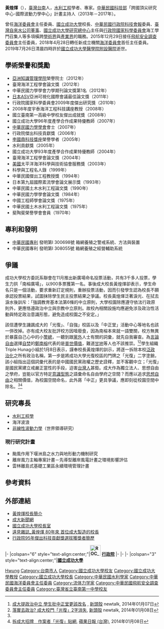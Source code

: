 {{Infobox Officeholder
| name = 黃煌煇<br>Hwung-Hweng Hwung
| honorific_prefix = Professor
| honorific_suffix = 教授
| image = Master-oac-01.jpg
| order = {{flagicon image|ROC Ocean Affairs Council Logo.png}} 第1任[[中華民國海洋委員會|海洋委員會]]主任委員
| premierroc = [[賴清德|賴清德]]
| predecessor = '''首任'''
| successor = [[李仲威|李仲威]]
| term_start = 2018年4月28日
| term_end = 2019年1月13日
| order1 = {{flagicon image|ROC Aviation Safety Council Logo.svg}} 第3任[[飛航安全調查委員會|飛航安全調查委員會]]主任委員
| premierroc1 = [[毛治國|毛治國]]<br>[[張善政|張善政]]<br>[[林全|林全]]<br>[[賴清德|賴清德]]
| predecessor1 = [[沈啟|沈啟]](正任)<br>[[劉佩玲|劉佩玲]](代理)
| successor1 = [[紀佳芬|紀佳芬]](代理)<br>[[楊宏智|楊宏智]](正任)
| term_start1 = 2015年12月29日
| term_end1 = 2018年4月27日
|性別 = 男
|籍貫 = 
|出生日期 = {{birth date|1946|11|10}}
|出生地點 = {{ROC|臺灣省}}[[臺南市_(省轄市)|臺南市]]（今[[臺南市|臺南市]]）
| 逝世日期 = {{Death date and age|2019|7|26|1946|11|10}}
| 逝世地點 = {{ROC}}（[[臺灣|臺灣]]）[[臺南市|臺南市]][[台南市北區|北區]][[國立成功大學醫學院附設醫院|國立成功大學醫學院附設醫院]]
|職業 = 水利工程學者、專家
|母校 = [[國立成功大學|國立成功大學]]
|博士導師 = [[郭金棟|郭金棟]]
}}
{{infobox EPW
|educate=
* [[國立成功大學|國立成功大學]][[土木工程|土木工程]]研究所[[工學|工學]][[博士|博士]]（國家工學博士）（1981年）
* 國立成功大學水利及海洋工程研究所工學碩士（1975年）
* 國立成功大學水利及海洋工程學系工學學士（1970年）
* [[國立臺南第一高級中學|國立臺南第一高級中學]]
|past=
* [[國科會|國科會]]「跨國頂尖研究中心-國際波動力學中心」計畫主持人（2013年－2017年）
* 亞洲可視化協會（ASV）執行委員（2011年迄今）
* 經濟部水資源審議委員會委員（2005年迄今）
* 經濟部科技審議委員會委員（1996年迄今）
* Executive Member of International Conference on Hydrodynamics（ICHD）（1996年迄今）
* 國立成功大學水利及海洋工程學系教授（1986年—2019年）

曾任
* [[中華民國經濟部|經濟部]]自來水水價評議委員會委員（2011年－2013年）
* 社團法人中華民國[[南部科學園區|南部科學園區]]產學協會理事長（2012年－2014年）
* 行政院科技會報委員（2012年－2013年）
*[[國立成功大學|國立成功大學]]校長（2011年-2015年）
* [[斐陶斐學術榮譽學會|斐陶斐學術榮譽學會]][[理事|理事]]（2012年－2013年）
* 臺灣水利產業發展推動協會理事長（2004年－2010年）
* [[臺灣自來水公司|臺灣自來水公司]][[董事|董事]]（2006年－2010年）
* [[臺灣海洋工程學會|臺灣海洋工程學會]]理事長（2000年－2006年）
* 發展國際一流大學及頂尖研究中心計畫「海洋環境及工程技術研究中心」總召集人（2006年－2007年）
* 經濟部自來水水質水量保護審議委員會委員（2006年－2008年）
* The member of IAPSO Commission on Groundwater-Seawater Interactions（2005年－2007年）
* [[行政院|行政院]][[經建會|經建會]]「國土復育策略方案暨行動計畫專案小組」委員會委員（2004年－2008年）
* [[國立成功大學|國立成功大學]]與[[國立中山大學|國立中山大學]]跨校「海洋環境及工程技術研究中心」總主持人（2003年－2005年）
* 教育部追求學術卓越研究計畫－「斜坡上非線性波浪傳動特性之研究」總主持人（2002年－2005年）
* [[行政院|行政院]][[環境保護署|環境保護署]]核能四廠環境保護監督委員會委員（2003年－2007年）
* 國際海洋研究會中華民國委員會常務委員（2004年－2006年）
* [[行政院|行政院]][[行政院农业委员会|農業委員會]]工程施工查核小組委員（2004年－2005年）
* 行政院農業委員會科技審議委員會委員（2000年－2005年）
* Committee Member of Section II.3, I.A.H.R.（1998年－2002年）
* 國際海洋研究會中華民國委員會委員（1998年－2000年）
* 國立成功大學研究總中心主任（1996年－2001年）
* 行政院科技預算資源學門審議召集人（1994年－1998年）
* 行政院國家科學委員會海工學門召集人（1994年－1998年）
* [[京都大學|京都大學]]防災研究中心[[訪問教授|訪問教授]]（1994年）
* [[香港大學|香港大學]]機械工程系訪問教授（1992年）
* 國立成功大學社會科學院代理院長（2008年－2009年）
* 國立成功大學水工試驗所所長（1981年－2011年）
* 國立成功大學副校長（2007年－2011年）
* 飛航安全調查委員會主任委員（2015年－2018年）
* 海洋委員會主任委員（2018年－2019年）
}}

'''黃煌煇'''（{{bd|1946年|11月10日|2019年|7月26日|catIdx=Hwung}}），[[臺灣|臺灣]][[臺南市|台南]]人，[[水利工程|水利工程]]學者、專家。[[中華民國科技部|中華民國科技部]]「跨國頂尖研究中心-國際波動力學中心」計畫主持人（2013年－2017年）。

曾任[[海洋委員會|海洋委員會]]主任委員、[[國立成功大學|國立成功大學]]校長、[[中華民國|中華民國]][[行政院科技會報|行政院科技會報]]委員、[[臺灣自來水公司|臺灣自來水公司]][[董事|董事]]、[[國立成功大學研究總中心|國立成功大學研究總中心]]主任與[[行政院國家科學委員會|行政院國家科學委員會]]海工學門召集人等多項橫跨[[學術界|學術界]]與[[產業界|產業界]]的職務。2015年12月29日接任[[飛航安全調查委員會|飛航安全調查委員會]]主任委員，2018年4月28日轉任新成立機關[[海洋委員會|海洋委員會]]首任主任委員。2019年7月26日清晨四時許於[[國立成功大學醫學院附設醫院|國立成功大學醫學院附設醫院]]逝世。

== 學術榮譽和獎勵 ==
* [[亞洲知識管理學院|亞洲知識管理學院]]榮譽院士（2012年）
* 臺灣海洋工程學會論文獎（2012年）
* 中華民國力學學會力學期刊論文獎第1名（2012年）
* [[日本|日本]]ASV亞洲可視化國際會議最佳論文獎（2011年）
* 行政院國家科學委員會2009年度傑出研究獎（2010年）
* 2008年度宇泰海洋工程科技講座教授（2008年）
* 國立臺南第一高級中學校友傑出成就獎（2008年）
* 國立成功大學96年度產學合作成果特優教師（2007年）
* [[中華民國力學學會|中華民國力學學會]]會士（2007年）
* 行政院傑出科技貢獻獎（2006年）
* [[李國鼎科技獎座|李國鼎科技獎座]]榮譽學者（2005年）
* 水利貢獻獎（2005年）
* 國立成功大學93年度產學合作成果特優教師（2004年）
* 臺灣海洋工程學會論文獎（2004年）
* [[美國|美國]]太平洋海洋科學與技術協會服務獎（2003年）
* 科學與工程名人錄（1999年）
* 中華民國傑出工程教授獎（1994年）
* 日本第九屆國際紊流學會論文展示獎（1993年）
* 中華民國土木水利工程論文獎（1990年）
* 中華民國力學學會論文獎（1984年）
* 中國工程師學會論文獎（1975年）
* 中華民國土木水利工程論文獎（1975年）
* 斐陶斐榮譽學會會員（1970年）

== 專利和發明 ==
* [[中華民國專利|中華民國專利]] 發明第I 300698號 箱網養殖之警戒系統、方法與裝置
* 中華民國專利 發明第I 308055號 箱網養殖之經營輔助系統

== 爭議 ==
{{see also|國立成功大學南榕廣場命名爭議}}
成功大學校方委託系聯會在11月推出新廣場命名投票活動，共有3千多人投票，學生力拱「南榕廣場」，以900多票獲第一名。事後成大校長黃煌煇卻表示，學生命名只是一個活動，要求重新訂定規則，重辦投票活動，因而引發學生認為校長不願承認投票結果，試圖抹除學生民主投票結果之爭議。校長黃煌煇泛著淚光、在拭去淚水後訓斥：「強調教育基本法第6條的中立原則，大學校園除應遵守依法行政原則外，更應恪遵政治中立與宗教中立原則。故校內相關設施均應避免涉及政治性活動與特定政治意識形態，避免造成校園之不安定。」

該信遭學生譏諷成大的「光復」、「自強」校區以及「中正堂」活動中心等地名也該一併改掉。亦有成大校友批評校方因噎廢食，因為南榕本來就一語雙關，校方無異於暴露自己心中的小[[警總|警總]]，一聽到跟[[黨外|黨外]]人士有關的詞彙，就先自我審查。為[[言論自由|言論自由]]選擇[[自焚|自焚]]的[[鄭南榕|鄭南榕]]代表的是[[普世價值|普世價值]]，難道[[甘地|甘地]]等人也不該推崇。<ref>[http://203.69.66.115/news/2014/01/07/43435.html 成大提政治中立 學生批中正堂更該改名] {{webarchive|url=https://web.archive.org/web/20140108140706/http://203.69.66.115/news/2014/01/07/43435.html |date=2014-01-08 }}, [[新頭殼|新頭殼]] newtalk, 2014年01月07日</ref><ref name="新頭殼0108">[http://newtalk.tw/news/2014/01/08/43485.html 落實去政治? 成大校門「光復」2字消失], [[新頭殼|新頭殼]] newtalk, 2014年01月08日</ref>學生組織Triple Hunag小組於1月8日表示，謹奉校長黃煌煇的訓示，將逐一拆除本校[[泛政治化|泛政治化]]之所有政治名稱，第一步是將成功大學光復校區的門牌之「光復」二字塗銷，該小組指出這個詞彙代表的是中國國民黨政權之歷史詮釋，並不客觀中立；「光復」是國民黨建立戒嚴正當性的手段，迫害[[台灣人|台灣人]]甚鉅。成大作為獨立法人、思想自由之學府，豈能以官方特定[[意識型態|意識型態]]之語彙命名自由學府之空間？而應以追求[[思想自由|思想自由]]之相關價值，為校園空間命名，此外蔣「中正」更具爭議，應即刻從校園空間中除名。<ref name="新頭殼0108"/><ref>[http://www.appledaily.com.tw/realtimenews/article/local/20140108/322646/%E3%80%90%E7%9F%AD%E7%89%87%E3%80%91%E6%8B%86%E6%88%90%E5%A4%A7%E6%8B%9B%E7%89%8C%E3%80%80%E4%BD%9C%E6%A1%88%E8%80%85%E3%80%8C%E5%85%89%E5%BE%A9%E3%80%8D%E8%B2%BC%E7%B6%B2 拆成大招牌　作案者「光復」貼網], [[蘋果日報_(台灣)|蘋果日報 (台灣)]], 2014年01月08日</ref>

== 研究專長 ==
* [[水利工程|水利工程學]]
* 海洋波浪
* [[非線性波動力學|非線性波動力學]]（世界領導研究）
=== 現行研究計畫 ===
* 颱風作用下堰洲島之水力與地形動力機制研究
* 離岸風力主軸專案計畫－先導型離岸風電計畫之環境影響評估
* 雲林離島式基礎工業區永續環境管理計畫

== 參考資料 ==
{{reflist}}

== 外部連結 ==
* [http://msvlab.hre.ntou.edu.tw/article/%E5%BE%97%E7%8D%8E%E4%BA%BA%E5%B0%88%E8%BC%AF0512_%E5%B0%8F%2080%E9%BB%83%E7%85%8C%E7%85%87.pdf 黃煌煇校長簡介]
* [https://web.archive.org/web/20131126005229/http://web.ncku.edu.tw/files/14-1000-70324,r923-1.php 成大新聞網]
* [http://president.ncku.edu.tw/bin/home.php 國立成功大學校長室]
* [http://www.gvm.com.tw/Boardcontent_18569.html 遠見雜誌_黃煌煇 80年來 首位成大製造的校長]
* [http://www.nsc.gov.tw/cen/oaa/95/award02.asp 行政院95年傑出科技貢獻獎選拔獲獎者簡歷]{{dead link|date=2018年5月 |bot=InternetArchiveBot |fix-attempted=yes }}

{{start box}}
{{s-off}}
|-
|colspan="6" style="text-align:center;"|'''[[File:ROC_Executive_Yuan_Logo.svg|35px]] [[行政院|行政院]]'''
|-
{{s-before|[[劉佩玲|劉佩玲]]（代理）<br /><small>正任：'''[[沈啟|沈　啟]]'''</small>}}
{{s-title|[[飛航安全調查委員會|飛航安全調查委員會]]主任委員<br /><small>第三任<br>2015年12月29日－2018年4月27日}}
{{s-after|[[紀佳芬|紀佳芬]]（代理）<br /><small>正任：'''[[楊宏智|楊宏智]]'''</small>}}
|-
{{s-none|首任}}
{{s-title|[[海洋委員會|海洋委員會]]主任委員<br /><small>第一任<br>2018年4月28日－2019年1月13日}}
{{s-after|[[李仲威|李仲威]]<small><br>（代理，後真除）</small>}}
{{s-edu}}
|-
|colspan="3" style="text-align:center;"|'''<!-- 注释出：[[File:National_Cheng_Kung_University_logo.svg|25px]] -->[[國立成功大學|國立成功大學]]'''
{{s-before|[[賴明詔|賴明詔]]}}
{{s-title|[[國立成功大學|國立成功大學]]校長<br><small>第十六任<br>2011年2月1日－2015年1月31日}}
{{s-after|[[蘇慧貞|蘇慧貞]]}}
{{end box}}

{{賴清德內閣}}
{{蘇貞昌內閣（第二次）}}

{{Authority control}}
{{DEFAULTSORT:Hwung}}
[[Category:黃姓|Hwung]]
[[Category:台南市人|Category:台南市人]]
[[Category:國立成功大學校友|Category:國立成功大學校友]]
[[Category:國立成功大學教授|Category:國立成功大學教授]]
[[Category:國立成功大學校長|Category:國立成功大學校長]]
[[Category:中華民國水利學家|Category:中華民國水利學家]]
[[Category:中華民國海洋委員會主任委員|Category:中華民國海洋委員會主任委員]]
[[Category:流体力学家|Category:流体力学家]]
[[Category:中華民國飛航安全調查委員會主任委員|Category:中華民國飛航安全調查委員會主任委員]]
[[Category:臺灣省立臺南第一中學校友|Category:臺灣省立臺南第一中學校友]]